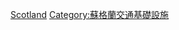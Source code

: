{{Commons cat|Bridges in Scotland}}

[[Category:英國橋梁|Scotland]]
[[Category:蘇格蘭交通基礎設施|Category:蘇格蘭交通基礎設施]]
